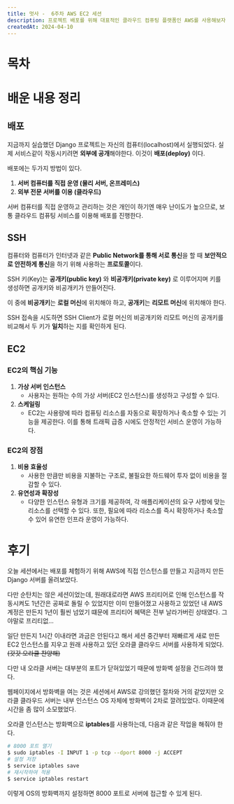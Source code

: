 ```yaml
---
title: 멋사 -  6주차 AWS EC2 세션
description: 프로젝트 배포를 위해 대표적인 클라우드 컴퓨팅 플랫폼인 AWS를 사용해보자
createdAt: 2024-04-10
---
```


# 목차

# 배운 내용 정리

## 배포

지금까지 실습했던 Django 프로젝트는 자신의 컴퓨터(localhost)에서 실행되었다. 실제 서비스같이 작동시키려면 **외부에 공개**해야한다. 이것이 **배포(deploy)** 이다.

배포에는 두가지 방법이 있다.

1. **서버 컴퓨터를 직접 운영 (물리 서버, 온프레미스)**
2. **외부 전문 서버를 이용 (클라우드)**

서버 컴퓨터를 직접 운영하고 관리하는 것은 개인이 하기엔 매우 난이도가 높으므로, 보통 클라우드 컴퓨팅 서비스를 이용해 배포를 진행한다.

## SSH

컴퓨터와 컴퓨터가 인터넷과 같은 **Public Network를 통해 서로 통신**을 할 때 **보안적으로 안전하게 통신**을 하기 위해 사용하는 **프로토콜**이다.

SSH 키(Key)는 **공개키(public key)** 와 **비공개키(private key)** 로 이루어지며 키를 생성하면 공개키와 비공개키가 만들어진다. 

이 중에 **비공개키**는 **로컬 머신**에 위치해야 하고, **공개키**는 **리모트 머신**에 위치해야 한다.

 SSH 접속을 시도하면 SSH Client가 로컬 머신의 비공개키와 리모트 머신의 공개키를 비교해서 두 키가 **일치**하는 지를 확인하게 된다.

## EC2

### EC2의 핵심 기능

1. **가상 서버 인스턴스**
    - 사용자는 원하는 수의 가상 서버(EC2 인스턴스)를 생성하고 구성할 수 있다.
2. **스케일링**
    - EC2는 사용량에 따라 컴퓨팅 리소스를 자동으로 확장하거나 축소할 수 있는 기능을 제공한다. 이를 통해 트래픽 급증 시에도 안정적인 서비스 운영이 가능하다.

### EC2의 장점

1. **비용 효율성**
    - 사용한 만큼만 비용을 지불하는 구조로, 불필요한 하드웨어 투자 없이 비용을 절감할 수 있다.
2. **유연성과 확장성**
    - 다양한 인스턴스 유형과 크기를 제공하여, 각 애플리케이션의 요구 사항에 맞는 리소스를 선택할 수 있다. 또한, 필요에 따라 리소스를 즉시 확장하거나 축소할 수 있어 유연한 인프라 운영이 가능하다.
    

# 후기

오늘 세션에서는 배포를 체험하기 위해 AWS에 직접 인스턴스를 만들고 지금까지 만든 Django 서버를 올려보았다.

다만 순탄치는 않은 세션이었는데, 원래대로라면 AWS 프리티어로 인해 인스턴스를 작동시켜도 1년간은 공짜로 돌릴 수 있었지만 이미 만들어졌고 사용하고 있었던 내 AWS 계정은 만든지 1년이 훨씬 넘었기 떄문에 프리티어 혜택은 전부 날라가버린 상태였다. 그야말로 프리티없…

일단 만든지 1시간 이내라면 과금은 안된다고 해서 세션 중간부터 재빠르게 새로 만든 EC2 인스턴스를 지우고 원래 사용하고 있던 오라클 클라우드 서버를 사용하게 되었다. ~~(갓갓 오라클 찬양해)~~

다만 내 오라클 서버는 대부분의 포트가 닫혀있었기 때문에 방화벽 설정을 건드려야 했다.

웹페이지에서 방화벽을 여는 것은 세션에서 AWS로 강의했던 절차와 거의 같았지만 오라클 클라우드 서버는 내부 인스턴스 OS 자체에 방화벽이 2차로 깔려있었다. 이때문에 시간을 좀 많이 소모했었다.

오라클 인스턴스는 방화벽으로 **iptables**를 사용하는데, 다음과 같은 작업을 해줘야 한다.

```bash
# 8000 포트 열기
$ sudo iptables -I INPUT 1 -p tcp --dport 8000 -j ACCEPT
# 설정 저장
$ service iptables save
# 재시작하여 적용
$ service iptables restart
```

이렇게 OS의 방화벽까지 설정하면 8000 포트로 서버에 접근할 수 있게 된다.